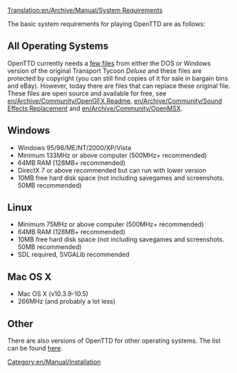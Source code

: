 [[Translation:en/Archive/Manual/System Requirements]]

[[Category:en/Manual/Installation]]

The basic system requirements for playing OpenTTD are as follows:

==All Operating Systems==

OpenTTD currently needs a [[en/Archive/Manual/Installation FAQ|few files]] from either the DOS or Windows version of the original Transport Tycoon ''Deluxe'' and these files are protected by copyright (you can still find copies of it for sale in bargain bins and eBay). However, today there are files that can replace these original file. These files are open source and available for free, see [[en/Archive/Community/OpenGFX Readme]], [[en/Archive/Community/Sound Effects Replacement]] and [[en/Archive/Community/OpenMSX]].

==Windows== 

*Windows 95/98/ME/NT/2000/XP/Vista
*Minimum 133MHz or above computer (500MHz+ recommended)
*64MB RAM (128MB+ recommended)
*DirectX 7 or above recommended but can run with lower version
*10MB free hard disk space (not including savegames and screenshots. 50MB recommended)

==Linux== 
*Minimum 75MHz or above computer (500MHz+ recommended)
*64MB RAM (128MB+ recommended)
*10MB free hard disk space (not including savegames and screenshots. 50MB recommended)
*SDL required, SVGALib recommended

==Mac OS X==
* Mac OS X (v10.3.9-10.5)
* 266MHz (and probably a lot less)

==Other==

There are also versions of OpenTTD for other operating systems.  The list can be found [[en/Archive/Compilation and Ports/Operating system|here]].